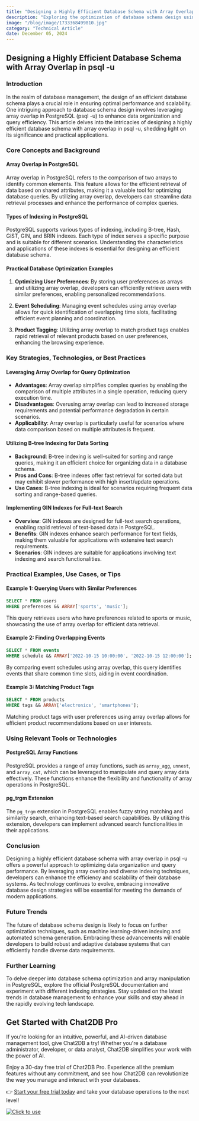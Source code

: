 ```yaml
---
title: "Designing a Highly Efficient Database Schema with Array Overlap in psql -u"
description: "Exploring the optimization of database schema design using array overlap in PostgreSQL."
image: "/blog/image/1733368499810.jpg"
category: "Technical Article"
date: December 05, 2024
---
```


## Designing a Highly Efficient Database Schema with Array Overlap in psql -u

### Introduction

In the realm of database management, the design of an efficient database schema plays a crucial role in ensuring optimal performance and scalability. One intriguing approach to database schema design involves leveraging array overlap in PostgreSQL (psql -u) to enhance data organization and query efficiency. This article delves into the intricacies of designing a highly efficient database schema with array overlap in psql -u, shedding light on its significance and practical applications.

### Core Concepts and Background

#### Array Overlap in PostgreSQL

Array overlap in PostgreSQL refers to the comparison of two arrays to identify common elements. This feature allows for the efficient retrieval of data based on shared attributes, making it a valuable tool for optimizing database queries. By utilizing array overlap, developers can streamline data retrieval processes and enhance the performance of complex queries.

#### Types of Indexing in PostgreSQL

PostgreSQL supports various types of indexing, including B-tree, Hash, GiST, GIN, and BRIN indexes. Each type of index serves a specific purpose and is suitable for different scenarios. Understanding the characteristics and applications of these indexes is essential for designing an efficient database schema.

#### Practical Database Optimization Examples

1. **Optimizing User Preferences**: By storing user preferences as arrays and utilizing array overlap, developers can efficiently retrieve users with similar preferences, enabling personalized recommendations.

2. **Event Scheduling**: Managing event schedules using array overlap allows for quick identification of overlapping time slots, facilitating efficient event planning and coordination.

3. **Product Tagging**: Utilizing array overlap to match product tags enables rapid retrieval of relevant products based on user preferences, enhancing the browsing experience.

### Key Strategies, Technologies, or Best Practices

#### Leveraging Array Overlap for Query Optimization

- **Advantages**: Array overlap simplifies complex queries by enabling the comparison of multiple attributes in a single operation, reducing query execution time.
- **Disadvantages**: Overusing array overlap can lead to increased storage requirements and potential performance degradation in certain scenarios.
- **Applicability**: Array overlap is particularly useful for scenarios where data comparison based on multiple attributes is frequent.

#### Utilizing B-tree Indexing for Data Sorting

- **Background**: B-tree indexing is well-suited for sorting and range queries, making it an efficient choice for organizing data in a database schema.
- **Pros and Cons**: B-tree indexes offer fast retrieval for sorted data but may exhibit slower performance with high insert/update operations.
- **Use Cases**: B-tree indexing is ideal for scenarios requiring frequent data sorting and range-based queries.

#### Implementing GIN Indexes for Full-text Search

- **Overview**: GIN indexes are designed for full-text search operations, enabling rapid retrieval of text-based data in PostgreSQL.
- **Benefits**: GIN indexes enhance search performance for text fields, making them valuable for applications with extensive text search requirements.
- **Scenarios**: GIN indexes are suitable for applications involving text indexing and search functionalities.

### Practical Examples, Use Cases, or Tips

#### Example 1: Querying Users with Similar Preferences

```sql
SELECT * FROM users
WHERE preferences && ARRAY['sports', 'music'];
```

This query retrieves users who have preferences related to sports or music, showcasing the use of array overlap for efficient data retrieval.

#### Example 2: Finding Overlapping Events

```sql
SELECT * FROM events
WHERE schedule && ARRAY['2022-10-15 10:00:00', '2022-10-15 12:00:00'];
```

By comparing event schedules using array overlap, this query identifies events that share common time slots, aiding in event coordination.

#### Example 3: Matching Product Tags

```sql
SELECT * FROM products
WHERE tags && ARRAY['electronics', 'smartphones'];
```

Matching product tags with user preferences using array overlap allows for efficient product recommendations based on user interests.

### Using Relevant Tools or Technologies

#### PostgreSQL Array Functions

PostgreSQL provides a range of array functions, such as `array_agg`, `unnest`, and `array_cat`, which can be leveraged to manipulate and query array data effectively. These functions enhance the flexibility and functionality of array operations in PostgreSQL.

#### pg_trgm Extension

The `pg_trgm` extension in PostgreSQL enables fuzzy string matching and similarity search, enhancing text-based search capabilities. By utilizing this extension, developers can implement advanced search functionalities in their applications.

### Conclusion

Designing a highly efficient database schema with array overlap in psql -u offers a powerful approach to optimizing data organization and query performance. By leveraging array overlap and diverse indexing techniques, developers can enhance the efficiency and scalability of their database systems. As technology continues to evolve, embracing innovative database design strategies will be essential for meeting the demands of modern applications.

### Future Trends

The future of database schema design is likely to focus on further optimization techniques, such as machine learning-driven indexing and automated schema generation. Embracing these advancements will enable developers to build robust and adaptive database systems that can efficiently handle diverse data requirements.

### Further Learning

To delve deeper into database schema optimization and array manipulation in PostgreSQL, explore the official PostgreSQL documentation and experiment with different indexing strategies. Stay updated on the latest trends in database management to enhance your skills and stay ahead in the rapidly evolving tech landscape.

## Get Started with Chat2DB Pro

If you're looking for an intuitive, powerful, and AI-driven database management tool, give Chat2DB a try! Whether you're a database administrator, developer, or data analyst, Chat2DB simplifies your work with the power of AI.

Enjoy a 30-day free trial of Chat2DB Pro. Experience all the premium features without any commitment, and see how Chat2DB can revolutionize the way you manage and interact with your databases.

👉 [Start your free trial today](https://chat2db.ai/pricing) and take your database operations to the next level!


[![Click to use](/image/blog/bg/chat2db.jpg)](https://chat2db.ai)
